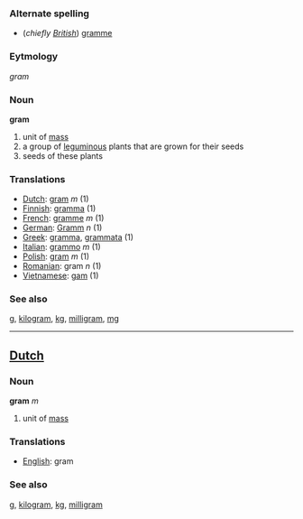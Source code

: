 === Alternate spelling ===
*(''chiefly [[w:British English|British]]'') [[gramme]]

===Eytmology===

''gram''

=== Noun ===

'''gram'''

# unit of [[mass]]
# a group of [[leguminous]] plants that are grown for their seeds
# seeds of these plants

=== Translations ===
*[[Dutch]]: [[gram#Dutch|gram]] ''m'' (1)
*[[Finnish]]: [[gramma]] (1)
*[[French]]: [[gramme]] ''m'' (1)
*[[German]]: [[Gramm]] ''n'' (1)
*[[Greek]]: [[gramma]], [[grammata]] (1)
*[[Italian]]: [[grammo]] ''m'' (1)
*[[Polish]]: [[gram]] ''m'' (1)
*[[Romanian]]: gram ''n'' (1)
*[[Vietnamese]]: [[gam]] (1)

=== See also ===
[[g]], [[kilogram]], [[kg]], [[milligram]], [[mg]]

----

==[[Dutch]]==
=== Noun ===

'''gram''' ''m''

# unit of [[mass]]

=== Translations ===
*[[English]]: gram

=== See also ===
[[g]], [[kilogram]], [[kg]], [[milligram]]